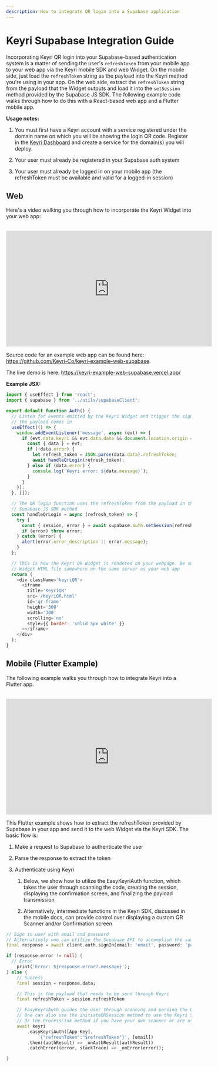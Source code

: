 ```yaml
---
description: How to integrate QR login into a Supabase application
---
```


# Keyri Supabase Integration Guide

Incorporating Keyri QR login into your Supabase-based authentication system is a matter of sending the user's `refreshToken` from your mobile app to your web app via the Keyri mobile SDK and web Widget. On the mobile side, just load the `refreshToken` string as the payload into the Keyri method you're using in your app. On the web side, extract the `refreshToken` string from the payload that the Widget outputs and load it into the `setSession` method provided by the Supabase JS SDK. The following example code walks through how to do this with a React-based web app and a Flutter mobile app.

**Usage notes:**

1.  You must first have a Keyri account with a service registered under the domain name on which you will be showing the login QR code. Register in the [Keyri Dashboard](https://app.keyri.com) and create a service for the domain(s) you will deploy.

2.  Your user must already be registered in your Supabase auth system

3.  Your user must already be logged in on your mobile app (the refreshToken must be available and valid for a logged-in session)

## Web

Here's a video walking you through how to incorporate the Keyri Widget into your web app:

<br />

<iframe
  width='560'
  height='315'
  src='https://www.youtube.com/embed/jrjrcpc2PFQ'
  title='YouTube video player'
  frameborder='0'
  allow='accelerometer; autoplay; clipboard-write; encrypted-media; gyroscope; picture-in-picture'
  allowfullscreen
></iframe>

Source code for an example web app can be found here: https://github.com/Keyri-Co/keyri-example-web-supabase.

The live demo is here: https://keyri-example-web-supabase.vercel.app/

**Example JSX:**

```javascript copy
import { useEffect } from 'react';
import { supabase } from '../utils/supabaseClient';

export default function Auth() {
  // Listen for events emitted by the Keyri Widget and trigger the signup function once
  // the payload comes in
  useEffect(() => {
    window.addEventListener('message', async (evt) => {
      if (evt.data.keyri && evt.data.data && document.location.origin == evt.origin) {
        const { data } = evt;
        if (!data.error) {
          let refresh_token = JSON.parse(data.data).refreshToken;
          await handleQrLogin(refresh_token);
        } else if (data.error) {
          console.log(`Keyri error: ${data.message}`);
        }
      }
    });
  }, []);

  // The QR login function uses the refreshToken from the payload in the setSession
  // Supabase JS SDK method
  const handleQrLogin = async (refresh_token) => {
    try {
      const { session, error } = await supabase.auth.setSession(refresh_token);
      if (error) throw error;
    } catch (error) {
      alert(error.error_description || error.message);
    }
  };

  // This is how the Keyri QR Widget is rendered on your webpage. Be sure to include the
  // Widget HTML file somewhere on the same server as your web app
  return (
    <div className='keyriQR'>
      <iframe
        title='KeyriQR'
        src='/KeyriQR.html'
        id='qr-frame'
        height='300'
        width='300'
        scrolling='no'
        style={{ border: 'solid 5px white' }}
      ></iframe>
    </div>
  );
}
```

## Mobile (Flutter Example)

The following example walks you through how to integrate Keyri into a Flutter app.

<br />
<iframe
  width='560'
  height='315'
  src='https://www.youtube.com/embed/oGMsSKyh6tc'
  title='YouTube video player'
  frameborder='0'
  allow='accelerometer; autoplay; clipboard-write; encrypted-media; gyroscope; picture-in-picture'
  allowfullscreen
></iframe>

This Flutter example shows how to extract the refreshToken provided by Supabase in your app and send it to the web Widget via the Keyri SDK. The basic flow is:

1.  Make a request to Supabase to authenticate the user

2.  Parse the response to extract the token

3.  Authenticate using Keyri

    1.  Below, we show how to utilize the EasyKeyriAuth function, which takes the user through scanning the code, creating the session, displaying the confirmation screen, and finalizing the payload transmission

    2.  Alternatively, intermediate functions in the Keyri SDK, discussed in the mobile docs, can provide control over displaying a custom QR Scanner and/or Confirmation screen

```dart copy
// Sign in user with email and password
// Alternatively one can utilize the Supabase API to accomplish the same thing
final response = await client.auth.signIn(email: 'email', password: 'password');

if (response.error != null) {
  // Error
    print('Error: ${response.error?.message}');
} else {
    // Success
    final session = response.data;

    // This is the payload that needs to be send through Keyri
    final refreshToken = session.refreshToken

    // EasyKeyriAuth guides the user through scanning and parsing the QR, confirming the session, and configuring the payload
    // One can also use the initiateQRSession method to use the Keyri Scanner with a custom Confirmation screen
    // Or the ProcessLink method if you have your own scanner or are using deep linking
    await keyri
        .easyKeyriAuth([App Key],
            '{"refreshToken":"$refreshToken"}', [email])
        .then((authResult) => _onAuthResult(authResult))
        .catchError((error, stackTrace) => _onError(error));

}
```
